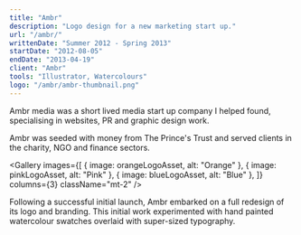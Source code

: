 ```yaml
---
title: "Ambr"
description: "Logo design for a new marketing start up."
url: "/ambr/"
writtenDate: "Summer 2012 - Spring 2013"
startDate: "2012-08-05"
endDate: "2013-04-19"
client: "Ambr"
tools: "Illustrator, Watercolours"
logo: "/ambr/ambr-thumbnail.png"
---
```




Ambr media was a short lived media start up company I helped found, specialising in websites, PR and graphic design work.

Ambr was seeded with money from The Prince's Trust and served clients in the charity, NGO and finance sectors.

<Gallery
  images={[
    { image: orangeLogoAsset, alt: "Orange" },
    { image: pinkLogoAsset, alt: "Pink" },
    { image: blueLogoAsset, alt: "Blue" },
  ]}
  columns={3}
  className="mt-2"
/>

Following a successful initial launch, Ambr embarked on a full redesign of its logo and branding. This initial work experimented with hand painted watercolour swatches overlaid with super-sized typography.
